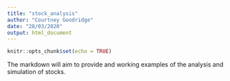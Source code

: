 ---
title: "stock_analysis"
author: "Courtney Goodridge"
date: "28/03/2020"
output: html_document
---

```{r setup, include=FALSE}
knitr::opts_chunk$set(echo = TRUE)
```

The markdown will aim to provide and working examples of the analysis and simulation of stocks.